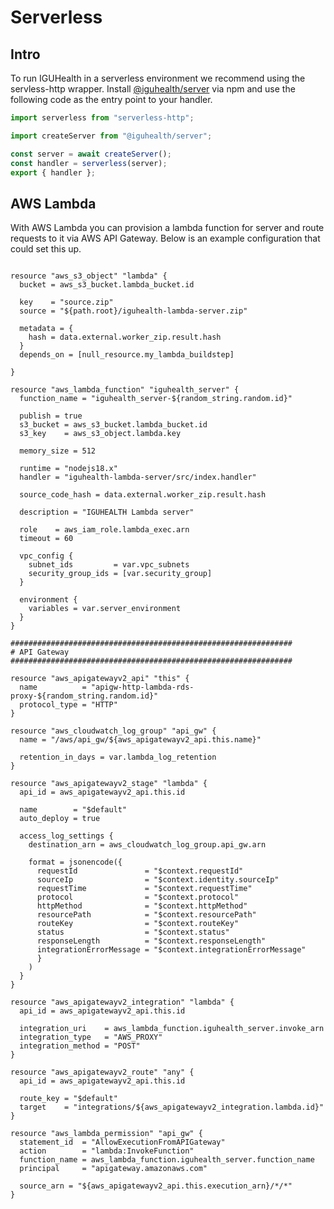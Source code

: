 
# Serverless

## Intro

To run IGUHealth in a serverless environment we recommend using the servless-http wrapper.
Install [@iguhealth/server](https://www.npmjs.com/package/@iguhealth/server?activeTab=readme) via npm and use the following code as the entry point to your handler.

```js
import serverless from "serverless-http";

import createServer from "@iguhealth/server";

const server = await createServer();
const handler = serverless(server);
export { handler };
```

## AWS Lambda

With AWS Lambda you can provision a lambda function for server and route requests to it via AWS API Gateway.
Below is an example configuration that could set this up.

<Tabs>
  <TabItem value="terraform" label="Terraform">

```hcl

resource "aws_s3_object" "lambda" {
  bucket = aws_s3_bucket.lambda_bucket.id

  key    = "source.zip"
  source = "${path.root}/iguhealth-lambda-server.zip"

  metadata = {
    hash = data.external.worker_zip.result.hash
  }
  depends_on = [null_resource.my_lambda_buildstep]

}

resource "aws_lambda_function" "iguhealth_server" {
  function_name = "iguhealth_server-${random_string.random.id}"

  publish = true
  s3_bucket = aws_s3_bucket.lambda_bucket.id
  s3_key    = aws_s3_object.lambda.key

  memory_size = 512

  runtime = "nodejs18.x"
  handler = "iguhealth-lambda-server/src/index.handler"

  source_code_hash = data.external.worker_zip.result.hash

  description = "IGUHEALTH Lambda server"

  role    = aws_iam_role.lambda_exec.arn
  timeout = 60

  vpc_config {
    subnet_ids         = var.vpc_subnets
    security_group_ids = [var.security_group]
  }

  environment {
    variables = var.server_environment
  }
}

###############################################################
# API Gateway
###############################################################

resource "aws_apigatewayv2_api" "this" {
  name          = "apigw-http-lambda-rds-proxy-${random_string.random.id}"
  protocol_type = "HTTP"
}

resource "aws_cloudwatch_log_group" "api_gw" {
  name = "/aws/api_gw/${aws_apigatewayv2_api.this.name}"

  retention_in_days = var.lambda_log_retention
}

resource "aws_apigatewayv2_stage" "lambda" {
  api_id = aws_apigatewayv2_api.this.id

  name        = "$default"
  auto_deploy = true

  access_log_settings {
    destination_arn = aws_cloudwatch_log_group.api_gw.arn

    format = jsonencode({
      requestId               = "$context.requestId"
      sourceIp                = "$context.identity.sourceIp"
      requestTime             = "$context.requestTime"
      protocol                = "$context.protocol"
      httpMethod              = "$context.httpMethod"
      resourcePath            = "$context.resourcePath"
      routeKey                = "$context.routeKey"
      status                  = "$context.status"
      responseLength          = "$context.responseLength"
      integrationErrorMessage = "$context.integrationErrorMessage"
      }
    )
  }
}

resource "aws_apigatewayv2_integration" "lambda" {
  api_id = aws_apigatewayv2_api.this.id

  integration_uri    = aws_lambda_function.iguhealth_server.invoke_arn
  integration_type   = "AWS_PROXY"
  integration_method = "POST"
}

resource "aws_apigatewayv2_route" "any" {
  api_id = aws_apigatewayv2_api.this.id

  route_key = "$default"
  target    = "integrations/${aws_apigatewayv2_integration.lambda.id}"
}

resource "aws_lambda_permission" "api_gw" {
  statement_id  = "AllowExecutionFromAPIGateway"
  action        = "lambda:InvokeFunction"
  function_name = aws_lambda_function.iguhealth_server.function_name
  principal     = "apigateway.amazonaws.com"

  source_arn = "${aws_apigatewayv2_api.this.execution_arn}/*/*"
}

```

  </TabItem>
</Tabs>
